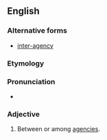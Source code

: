 ==English==
===Alternative forms===
*[[inter-agency]]
===Etymology===

{{prefix|inter|agency}}
===Pronunciation===

*{{IPA|ɪntəˈɹeɪʤənsi}}

===Adjective===
{{en-adj|-}}

# Between or among [[agency|agencies]].